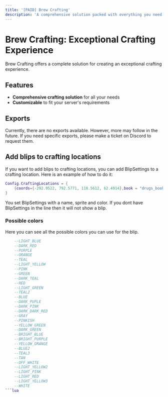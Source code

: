 ```yaml
---
title: '[PAID] Brew Crafting'
description: 'A comprehensive solution packed with everything you need to create an exceptional crafting experience.'
---
```


# Brew Crafting: Exceptional Crafting Experience

Brew Crafting offers a complete solution for creating an exceptional crafting experience.

## Features

- **Comprehensive crafting solution** for all your needs
- **Customizable** to fit your server's requirements

## Exports

Currently, there are no exports available. However, more may follow in the future. If you need specific exports, please make a ticket on Discord to request them.


## Add blips to crafting locations

If you want to add blips to crafting locations, you can add BlipSettings to a crafting location.
Here is an example of how to do it:

```lua
Config.CraftingLocations = {
	{coords={-292.9522, 792.5771, 118.5612, 62.4914},book = "drugs_book",label ="Example Book for as Prompt", jobs= false, BlipSettings = {name = "Example Book", sprite = "blip_ambient_tithing", color = "PINKISH"} }, 
}
```

You set BlipSettings with a name, sprite and color. If you dont have BlipSettings in the line then it will not show a blip.

### Possible colors

Here you can see all the possible colors you can use for the blip.

```lua
    --LIGHT_BLUE 
    --DARK_RED     
    --PURPLE       
    --ORANGE       
    --TEAL         
    --LIGHT_YELLOW 
    --PINK         
    --GREEN        
    --DARK_TEAL    
    --RED          
    --LIGHT_GREEN  
    --TEAL2        
    --BLUE         
    --DARK_PUPLE   
    --DARK_PINK    
    --DARK_DARK_RED
    --GRAY         
    --PINKISH      
    --YELLOW_GREEN 
    --DARK_GREEN    
    --BRIGHT_BLUE   
    --BRIGHT_PURPLE 
    --YELLOW_ORANGE 
    --BLUE2         
    --TEAL3         
    --TAN           
    --OFF_WHITE     
    --LIGHT_YELLOW2 
    --LIGHT_PINK    
    --LIGHT_RED     
    --LIGHT_YELLOW3 
    --WHITE         
```lua

